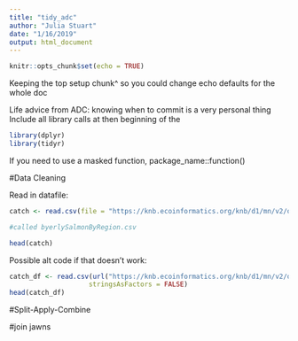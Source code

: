 ```yaml
---
title: "tidy_adc"
author: "Julia Stuart"
date: "1/16/2019"
output: html_document
---
```


```r
knitr::opts_chunk$set(echo = TRUE)
```
Keeping the top setup chunk^ so you could change echo defaults for the whole doc

Life advice from ADC: knowing when to commit is a very personal thing
Include all library calls at then beginning of the 
```r
library(dplyr)
library(tidyr)
```
If you need to use a masked function, package_name::function()


#Data Cleaning

Read in datafile:

```r
catch <- read.csv(file = "https://knb.ecoinformatics.org/knb/d1/mn/v2/object/df35b.302.1")

#called byerlySalmonByRegion.csv

head(catch)
```

Possible alt code if that doesn't work:

```r
catch_df <- read.csv(url("https://knb.ecoinformatics.org/knb/d1/mn/v2/object/df35b.302.1", method = "libcurl"),
                    stringsAsFactors = FALSE)
head(catch_df)
```




#Split-Apply-Combine

#join jawns

